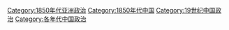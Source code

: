 [[Category:1850年代亚洲政治|Category:1850年代亚洲政治]]
[[Category:1850年代中国|Category:1850年代中国]]
[[Category:19世纪中国政治|Category:19世纪中国政治]]
[[Category:各年代中国政治|Category:各年代中国政治]]
